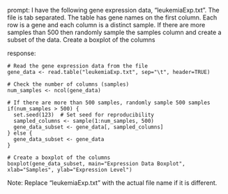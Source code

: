 prompt:
I have the following gene expression data, "leukemiaExp.txt". The file is tab separated. The table has gene names on the first column. Each row is a gene and each column is a distinct sample.  If there are more samples than 500 then randomly sample the samples column and create a subset of the data. Create a boxplot of the columns

response:
```
# Read the gene expression data from the file
gene_data <- read.table("leukemiaExp.txt", sep="\t", header=TRUE)

# Check the number of columns (samples)
num_samples <- ncol(gene_data)

# If there are more than 500 samples, randomly sample 500 samples
if(num_samples > 500) {
  set.seed(123)  # Set seed for reproducibility
  sampled_columns <- sample(1:num_samples, 500)
  gene_data_subset <- gene_data[, sampled_columns]
} else {
  gene_data_subset <- gene_data
}

# Create a boxplot of the columns
boxplot(gene_data_subset, main="Expression Data Boxplot", xlab="Samples", ylab="Expression Level")
```
Note: Replace "leukemiaExp.txt" with the actual file name if it is different.
